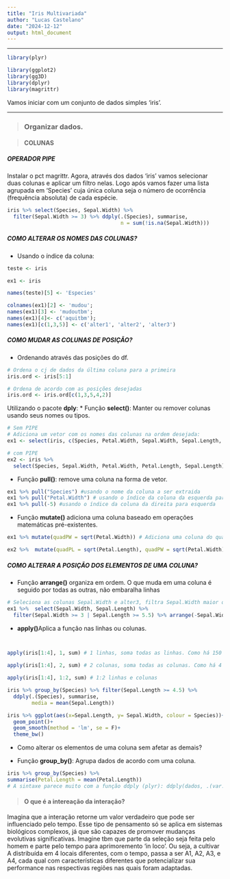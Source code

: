 ```yaml
---
title: "Iris Multivariada"
author: "Lucas Castelano"
date: "2024-12-12"
output: html_document
---
```


---

```r
library(plyr)
```


```r
library(ggplot2)
library(gg3D)
library(dplyr)
library(magrittr)
```

Vamos iniciar com um conjunto de dados simples 'iris'.

---

> ### Organizar dados.

> #### **COLUNAS**

##### OPERADOR PIPE
Instalar o pct magrittr. Agora, através dos dados 'iris' vamos selecionar duas colunas e aplicar um filtro nelas. Logo após vamos fazer uma lista agrupada em 'Species' cuja única coluna seja o número de ocorrência (frequência absoluta) de cada espécie.

```r
iris %>% select(Species, Sepal.Width) %>%
  filter(Sepal.Width >= 3) %>% ddply(.(Species), summarise,
                                     n = sum(!is.na(Sepal.Width)))
```


##### COMO ALTERAR OS NOMES DAS COLUNAS?

* Usando o índice da coluna:
```r
teste <- iris

ex1 <- iris

names(teste)[5] <- 'Especies'

colnames(ex1)[2] <- 'mudou';
names(ex1)[3] <- 'mudoutbm';
names(ex1)[4]<- c('aquitbm');
names(ex1)[c(1,3,5)] <- c('alter1', 'alter2', 'alter3')
```


##### COMO MUDAR AS COLUNAS DE POSIÇÃO?

* Ordenando através das posições do df.

```r
# Ordena o cj de dados da última coluna para a primeira
iris.ord <- iris[5:1]

# Ordena de acordo com as posições desejadas
iris.ord <- iris.ord[c(1,3,5,4,2)]
```

Utilizando o pacote **dply**:
* Função **select()**: Manter ou remover colunas usando seus nomes ou tipos.

```r
# Sem PIPE
# Adiciona um vetor com os nomes das colunas na ordem desejada:
ex1 <- select(iris, c(Species, Petal.Width, Sepal.Width, Sepal.Length, Petal.Length))

# com PIPE
ex2 <- iris %>%
  select(Species, Sepal.Width, Petal.Width, Petal.Length, Sepal.Length)

```
* Função **pull()**: remove uma coluna na forma de vetor.

```r
ex1 %>% pull("Species") #usando o nome da coluna a ser extraida
ex1 %>% pull("Petal.Width") # usando o índice da coluna da esquerda para direita
ex1 %>% pull(-5) #usando o índice da coluna da direita para esquerda
```


* Função **mutate()** adiciona uma coluna baseado em operações matemáticas pré-existentes.

```r
ex1 %>% mutate(quadPW = sqrt(Petal.Width)) # Adiciona uma coluna do quadrado de Petal.Length.

ex2 %>%  mutate(quadPL = sqrt(Petal.Length), quadPW = sqrt(Petal.Width)) # adiciona duas colunas solicitadas

```


##### COMO ALTERAR A POSIÇÃO DOS ELEMENTOS DE UMA COLUNA?

* Função **arrange()** organiza em ordem. O que muda em uma coluna é seguido por todas as outras, não embaralha linhas

```r
# Seleciona as colunas Sepal.Width e alter3, filtra Sepal.Width maior ou igual a 3 ou alter3 maior ou igual a 5.5 e retorna o resultado organizado do maior para o menor na coluna Sepal.Width.
ex1 %>%  select(Sepal.Width, Sepal.Length) %>% 
  filter(Sepal.Width >= 3 | Sepal.Length >= 5.5) %>% arrange(-Sepal.Width)
```

* **apply()**Aplica a função nas linhas ou colunas.

```r
                                                                                              summary(iris)

apply(iris[1:4], 1, sum) # 1 linhas, soma todas as linhas. Como há 150 linhas, retornará 150 resultados.

apply(iris[1:4], 2, sum) # 2 colunas, soma todas as colunas. Como há 4 colunas, retorna 4 resultados.

apply(iris[1:4], 1:2, sum) # 1:2 linhas e colunas
```

```r
iris %>% group_by(Species) %>% filter(Sepal.Length >= 4.5) %>% 
  ddply(.(Species), summarise,
        media = mean(Sepal.Length))

iris %>% ggplot(aes(x=Sepal.Length, y= Sepal.Width, colour = Species))+
  geom_point()+
  geom_smooth(method = 'lm', se = F)+
  theme_bw()
```


* Como alterar os elementos de uma coluna sem afetar as demais?

* Função **group_by()**: Agrupa dados de acordo com uma coluna.

```r
iris %>% group_by(Species) %>%
summarise(Petal.Length = mean(Petal.Length))
# A sintaxe parece muito com a função ddply (plyr): ddply(dados, .(var.agrupamento), summarise, instruções)
```

> #### O que é a intereação da interação?

Imagina que a interação retorne um valor verdadeiro que pode ser influenciado pelo tempo. Esse tipo de pensamento só se aplica em sistemas biológicos complexos, já que são capazes de promover mudanças evolutivas significativas. Imagine tbm que parte da seleção seja feita pelo homem e parte pelo tempo para aprimoremento 'in loco'. Ou seja, a cultivar A distribuída em 4 locais diferentes, com o tempo, passa a ser A1, A2, A3, e A4, cada qual com características diferentes que potencializar sua performance nas respectivas regiões nas quais foram adaptadas.
